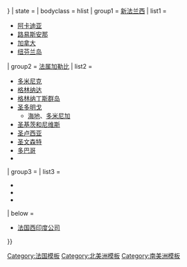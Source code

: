 {{navbox <!--Please retain as this template also part of [[Template:French overseas empire]]-->
| name      = 前法国美洲殖民地
| title     = [[法兰西殖民帝国|前法国美洲殖民地]]
| border    = {{{border|{{{1|}}}}}}
| state     = {{{state|}}}
| bodyclass = hlist
| group1 = [[新法兰西]]
| list1 =
* [[阿卡迪亚 (加拿大)|阿卡迪亚]]
* [[法属路易斯安那|路易斯安那]]
* [[法属加拿大|加拿大]]
* [[纽芬兰岛]]

| group2 = [[法属安的列斯|法属加勒比]]
| list2 =
* [[多米尼克]]
* [[格林纳达]]
* [[格林纳丁斯群岛]]
* [[法属圣多明戈|圣多明戈]]
** [[海地]]、[[多米尼加]]
* [[圣基茨和尼维斯]]
* [[圣卢西亚]]
* [[圣文森特岛|圣文森特]]
* [[多巴哥]]
* {{le|英属维尔京群岛历史|History of the British Virgin Islands|维尔京群岛}}

| group3 = {{le|均夜法国|Equinoctial France}}
| list3 =
* {{le|伯比斯|Berbice}}
* {{le|法属南境|France Antarctique}}
* {{le|伊尼尼|Inini}}

| below =
* [[法国西印度公司]]

}}<noinclude>
{{collapsible option}}

<!--Categories-->
[[Category:法国模板]]
[[Category:北美洲模板]]
[[Category:南美洲模板]]

<!--Other languages-->
</noinclude>